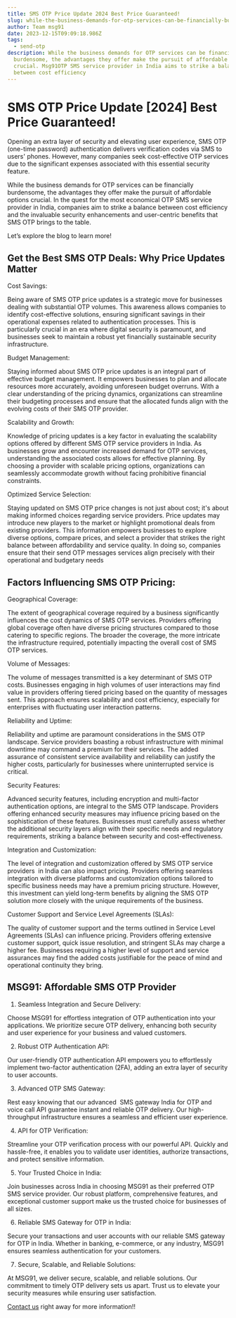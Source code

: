 ```yaml
---
title: SMS OTP Price Update 2024 Best Price Guaranteed!
slug: while-the-business-demands-for-otp-services-can-be-financially-burdensome-the-advantages-they-offer-make-the-pursuit-of-affordable-options-crucial-msg91otp-sms-service-provider-in-india-aims-to-strike-a-balance-between-cost-efficiency
author: Team msg91
date: 2023-12-15T09:09:18.986Z
tags:
  - send-otp
description: While the business demands for OTP services can be financially
  burdensome, the advantages they offer make the pursuit of affordable options
  crucial. Msg91OTP SMS service provider in India aims to strike a balance
  between cost efficiency
---
```

# SMS OTP Price Update \[2024] Best Price Guaranteed!

Opening an extra layer of security and elevating user experience, SMS OTP (one-time password) authentication delivers verification codes via SMS to users' phones. However, many companies seek cost-effective OTP services due to the significant expenses associated with this essential security feature. 



While the business demands for OTP services can be financially burdensome, the advantages they offer make the pursuit of affordable options crucial. In the quest for the most economical OTP SMS service provider in India, companies aim to strike a balance between cost efficiency and the invaluable security enhancements and user-centric benefits that SMS OTP brings to the table. 

Let’s explore the blog to learn more! 



## Get the Best SMS OTP Deals: Why Price Updates Matter

Cost Savings:

Being aware of SMS OTP price updates is a strategic move for businesses dealing with substantial OTP volumes. This awareness allows companies to identify cost-effective solutions, ensuring significant savings in their operational expenses related to authentication processes. This is particularly crucial in an era where digital security is paramount, and businesses seek to maintain a robust yet financially sustainable security infrastructure.



Budget Management:

Staying informed about SMS OTP price updates is an integral part of effective budget management. It empowers businesses to plan and allocate resources more accurately, avoiding unforeseen budget overruns. With a clear understanding of the pricing dynamics, organizations can streamline their budgeting processes and ensure that the allocated funds align with the evolving costs of their SMS OTP provider.

Scalability and Growth:

Knowledge of pricing updates is a key factor in evaluating the scalability options offered by different SMS OTP service providers in India. As businesses grow and encounter increased demand for OTP services, understanding the associated costs allows for effective planning. By choosing a provider with scalable pricing options, organizations can seamlessly accommodate growth without facing prohibitive financial constraints.



Optimized Service Selection:

Staying updated on SMS OTP price changes is not just about cost; it's about making informed choices regarding service providers. Price updates may introduce new players to the market or highlight promotional deals from existing providers. This information empowers businesses to explore diverse options, compare prices, and select a provider that strikes the right balance between affordability and service quality. In doing so, companies ensure that their send OTP messages services align precisely with their operational and budgetary needs

## Factors Influencing SMS OTP Pricing:

Geographical Coverage:

The extent of geographical coverage required by a business significantly influences the cost dynamics of SMS OTP services. Providers offering global coverage often have diverse pricing structures compared to those catering to specific regions. The broader the coverage, the more intricate the infrastructure required, potentially impacting the overall cost of SMS OTP services.

Volume of Messages:

The volume of messages transmitted is a key determinant of SMS OTP costs. Businesses engaging in high volumes of user interactions may find value in providers offering tiered pricing based on the quantity of messages sent. This approach ensures scalability and cost efficiency, especially for enterprises with fluctuating user interaction patterns.

Reliability and Uptime:

Reliability and uptime are paramount considerations in the SMS OTP landscape. Service providers boasting a robust infrastructure with minimal downtime may command a premium for their services. The added assurance of consistent service availability and reliability can justify the higher costs, particularly for businesses where uninterrupted service is critical.



Security Features:

Advanced security features, including encryption and multi-factor authentication options, are integral to the SMS OTP landscape. Providers offering enhanced security measures may influence pricing based on the sophistication of these features. Businesses must carefully assess whether the additional security layers align with their specific needs and regulatory requirements, striking a balance between security and cost-effectiveness.

Integration and Customization:

The level of integration and customization offered by SMS OTP service providers  in India can also impact pricing. Providers offering seamless integration with diverse platforms and customization options tailored to specific business needs may have a premium pricing structure. However, this investment can yield long-term benefits by aligning the SMS OTP solution more closely with the unique requirements of the business.



Customer Support and Service Level Agreements (SLAs):

The quality of customer support and the terms outlined in Service Level Agreements (SLAs) can influence pricing. Providers offering extensive customer support, quick issue resolution, and stringent SLAs may charge a higher fee. Businesses requiring a higher level of support and service assurances may find the added costs justifiable for the peace of mind and operational continuity they bring.

## MSG91: Affordable SMS OTP Provider

1. Seamless Integration and Secure Delivery:

Choose MSG91 for effortless integration of OTP authentication into your applications. We prioritize secure OTP delivery, enhancing both security and user experience for your business and valued customers.

2. Robust OTP Authentication API:

Our user-friendly OTP authentication API empowers you to effortlessly implement two-factor authentication (2FA), adding an extra layer of security to user accounts.

3. Advanced OTP SMS Gateway:

Rest easy knowing that our advanced  SMS gateway India for OTP and voice call API guarantee instant and reliable OTP delivery. Our high-throughput infrastructure ensures a seamless and efficient user experience.

4. API for OTP Verification:

Streamline your OTP verification process with our powerful API. Quickly and hassle-free, it enables you to validate user identities, authorize transactions, and protect sensitive information.

5. Your Trusted Choice in India:

Join businesses across India in choosing MSG91 as their preferred OTP SMS service provider. Our robust platform, comprehensive features, and exceptional customer support make us the trusted choice for businesses of all sizes.

6. Reliable SMS Gateway for OTP in India:

Secure your transactions and user accounts with our reliable SMS gateway for OTP in India. Whether in banking, e-commerce, or any industry, MSG91 ensures seamless authentication for your customers.

7. Secure, Scalable, and Reliable Solutions:

At MSG91, we deliver secure, scalable, and reliable solutions. Our commitment to timely OTP delivery sets us apart. Trust us to elevate your security measures while ensuring user satisfaction.

[Contact us](https://msg91.com/contact-us) right away for more information!!
